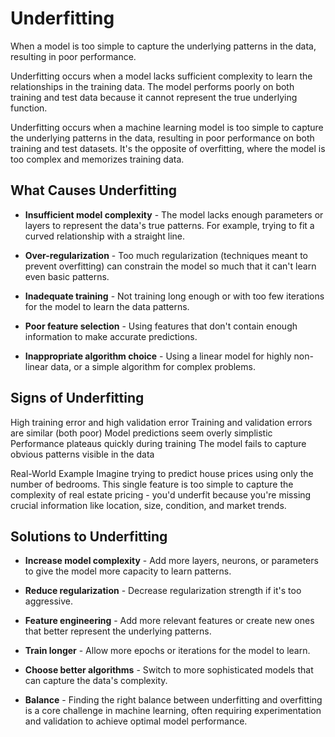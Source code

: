 # Underfitting

When a model is too simple to capture the underlying patterns in the data, resulting in poor performance.

Underfitting occurs when a model lacks sufficient complexity to learn the relationships in the training data. The model performs poorly on both training and test data because it cannot represent the true underlying function.

Underfitting occurs when a machine learning model is too simple to capture the underlying patterns in the data, resulting in poor performance on both training and test datasets. It's the opposite of overfitting, where the model is too complex and memorizes training data.

## What Causes Underfitting

- **Insufficient model complexity** - The model lacks enough parameters or layers to represent the data's true patterns. For example, trying to fit a curved relationship with a straight line.

- **Over-regularization** - Too much regularization (techniques meant to prevent overfitting) can constrain the model so much that it can't learn even basic patterns.

- **Inadequate training** - Not training long enough or with too few iterations for the model to learn the data patterns.

- **Poor feature selection** - Using features that don't contain enough information to make accurate predictions.

- **Inappropriate algorithm choice** - Using a linear model for highly non-linear data, or a simple algorithm for complex problems.

## Signs of Underfitting

High training error and high validation error
Training and validation errors are similar (both poor)
Model predictions seem overly simplistic
Performance plateaus quickly during training
The model fails to capture obvious patterns visible in the data

Real-World Example Imagine trying to predict house prices using only the number of bedrooms. This single feature is too simple to capture the complexity of real estate pricing - you'd underfit because you're missing crucial information like location, size, condition, and market trends.

## Solutions to Underfitting

- **Increase model complexity** - Add more layers, neurons, or parameters to give the model more capacity to learn patterns.

- **Reduce regularization** - Decrease regularization strength if it's too aggressive.

- **Feature engineering** - Add more relevant features or create new ones that better represent the underlying patterns.

- **Train longer** - Allow more epochs or iterations for the model to learn.

- **Choose better algorithms** - Switch to more sophisticated models that can capture the data's complexity.

- **Balance** - Finding the right balance between underfitting and overfitting is a core challenge in machine learning, often requiring experimentation and validation to achieve optimal model performance.
